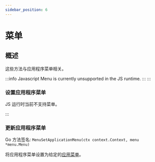 ```yaml
---
sidebar_position: 6
---
```


# 菜单

## 概述

这些方法与应用程序菜单相关。

:::info Javascript
  Menu is currently unsupported in the JS runtime.
::: :::

### 设置应用程序菜单
JS 运行时当前不支持菜单。

:::

### 更新应用程序菜单
Go 方法签名: `MenuSetApplicationMenu(ctx context.Context, menu *menu.Menu)`

将应用程序菜单设置为给定的[应用菜单](../../reference/menus)。


